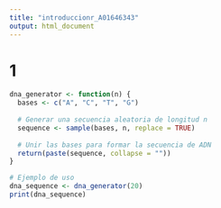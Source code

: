 ```yaml
---
title: "introduccionr_A01646343"
output: html_document
---
```


# 1
```r
dna_generator <- function(n) {
  bases <- c("A", "C", "T", "G")
  
  # Generar una secuencia aleatoria de longitud n
  sequence <- sample(bases, n, replace = TRUE)
  
  # Unir las bases para formar la secuencia de ADN
  return(paste(sequence, collapse = ""))
}

# Ejemplo de uso
dna_sequence <- dna_generator(20)
print(dna_sequence)

```
